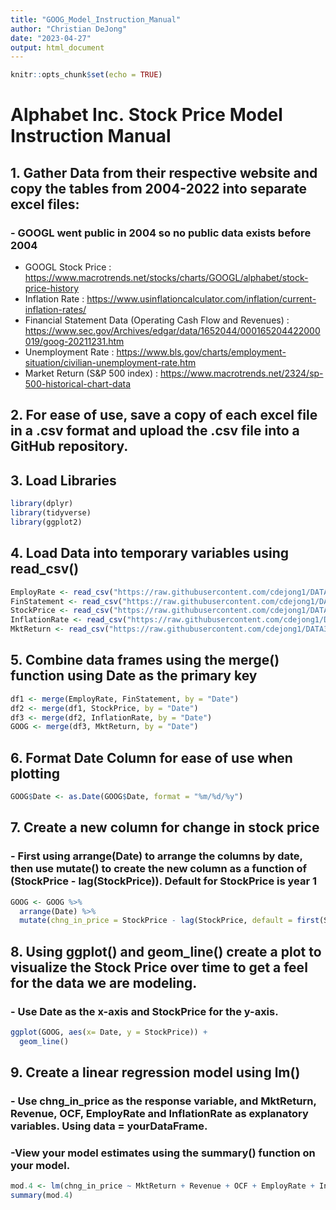 ```yaml
---
title: "GOOG_Model_Instruction_Manual"
author: "Christian DeJong"
date: "2023-04-27"
output: html_document
---
```


```r
knitr::opts_chunk$set(echo = TRUE)
```

# Alphabet Inc. Stock Price Model Instruction Manual

## 1. Gather Data from their respective website and copy the tables from 2004-2022 into separate excel files:

### - GOOGL went public in 2004 so no public data exists before 2004

-   GOOGL Stock Price : <https://www.macrotrends.net/stocks/charts/GOOGL/alphabet/stock-price-history>
-   Inflation Rate : <https://www.usinflationcalculator.com/inflation/current-inflation-rates/>
-   Financial Statement Data (Operating Cash Flow and Revenues) : <https://www.sec.gov/Archives/edgar/data/1652044/000165204422000019/goog-20211231.htm>
-   Unemployment Rate : <https://www.bls.gov/charts/employment-situation/civilian-unemployment-rate.htm>
-   Market Return (S&P 500 index) : <https://www.macrotrends.net/2324/sp-500-historical-chart-data>

## 2. For ease of use, save a copy of each excel file in a .csv format and upload the .csv file into a GitHub repository.

## 3. Load Libraries

```r
library(dplyr)
library(tidyverse)
library(ggplot2)
```

## 4. Load Data into temporary variables using read_csv()

```r
EmployRate <- read_csv("https://raw.githubusercontent.com/cdejong1/DATA316/main/Stock%20Model%20Data/EmploymentRate.csv")
FinStatement <- read_csv("https://raw.githubusercontent.com/cdejong1/DATA316/main/Stock%20Model%20Data/GOOG%20Financial%20Statment%20Data.csv")
StockPrice <- read_csv("https://raw.githubusercontent.com/cdejong1/DATA316/main/Stock%20Model%20Data/GOOG%20stock%20price.csv")
InflationRate <- read_csv("https://raw.githubusercontent.com/cdejong1/DATA316/main/Stock%20Model%20Data/InflationRate.csv")
MktReturn <- read_csv("https://raw.githubusercontent.com/cdejong1/DATA316/main/Stock%20Model%20Data/MktReturn.csv")
```

## 5. Combine data frames using the merge() function using Date as the primary key

```r
df1 <- merge(EmployRate, FinStatement, by = "Date")
df2 <- merge(df1, StockPrice, by = "Date")
df3 <- merge(df2, InflationRate, by = "Date")
GOOG <- merge(df3, MktReturn, by = "Date")
```

## 6. Format Date Column for ease of use when plotting

```r
GOOG$Date <- as.Date(GOOG$Date, format = "%m/%d/%y")
```

## 7. Create a new column for change in stock price

### - First using arrange(Date) to arrange the columns by date, then use mutate() to create the new column as a function of (StockPrice - lag(StockPrice)). Default for StockPrice is year 1

```r
GOOG <- GOOG %>%
  arrange(Date) %>%
  mutate(chng_in_price = StockPrice - lag(StockPrice, default = first(StockPrice)))
```

## 8. Using ggplot() and geom_line() create a plot to visualize the Stock Price over time to get a feel for the data we are modeling.

### - Use Date as the x-axis and StockPrice for the y-axis.

```r
ggplot(GOOG, aes(x= Date, y = StockPrice)) +
  geom_line()
```

## 9. Create a linear regression model using lm()

### - Use chng_in_price as the response variable, and MktReturn, Revenue, OCF, EmployRate and InflationRate as explanatory variables. Using data = yourDataFrame.

### -View your model estimates using the summary() function on your model.

```r
mod.4 <- lm(chng_in_price ~ MktReturn + Revenue + OCF + EmployRate + InflationRate, GOOG)
summary(mod.4)
```
